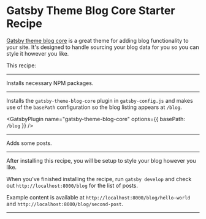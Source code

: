 # Gatsby Theme Blog Core Starter Recipe

[Gatsby theme blog core](https://www.gatsbyjs.org/packages/gatsby-theme-blog-core/) is a great theme for adding blog functionality to your site. It's designed to handle sourcing your blog data for you so you can style it however you like.

This recipe:

---

Installs necessary NPM packages.

<NPMPackage name="gatsby-theme-blog-core" />

---

Installs the `gatsby-theme-blog-core` plugin in `gatsby-config.js` and makes use of the `basePath` configuration so the blog listing appears at `/blog`.

<GatsbyPlugin name="gatsby-theme-blog-core" options={{ basePath: `/blog` }} />

---

Adds some posts.

<File
  path="content/posts/hello-world.md"
  content="https://gist.githubusercontent.com/laurieontech/c4729983c08e759cd10bf6a708ee2c0f/raw/ed8e1e5f6542928ac74f5ac3855db246e6980754/hello-world-post.md"
/>
<File
  path="content/posts/second-post.md"
  content="https://gist.githubusercontent.com/laurieontech/6957cd524dbbf0503682fad759001893/raw/eba38eb3048c190388f5348944d5114930fe4591/second-post.md"
/>

---

After installing this recipe, you will be setup to style your blog however you like.

When you've finished installing the recipe, run `gatsby develop` and check out `http://localhost:8000/blog` for the list of posts.

Example content is available at `http://localhost:8000/blog/hello-world` and `http://localhost:8000/blog/second-post`.

---

